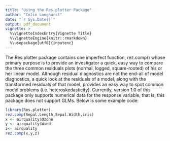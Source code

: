 ```yaml
---
title: "Using the Res.plotter Package"
author: "Colin Longhurst"
date: "`r Sys.Date()`"
output: pdf_document
vignette: >
  %\VignetteIndexEntry{Vignette Title}
  %\VignetteEngine{knitr::rmarkdown}
  %\usepackage[utf8]{inputenc}
---
```


The Res.plotter package contains one imperfect function, rez.comp() whose primary purpose is to provide an investigator a quick, easy way to compare the three common residuals plots (normal, logged, square-rooted) of his or her linear model.  Although residual diagnostics are not the end-all of model diagnostics, a quick look at the residuals of a model, along with the transformed residuals of that model, provides an easy way to spot common model problems (i.e. heteroskedasticity).  Currently, version 1.0 of this package only supports numerical data for the response variable, that is, this package does not support GLMs.  Below is some example code:


```r
library(Res.plotter)
rez.comp(Sepal.Length,Sepal.Width,iris)
x <- airquality$Ozone
y <- airquality$Wind
z<- airquality
rez.comp(x,y,z)
```
